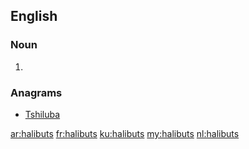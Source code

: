 ==English==

===Noun===
{{head|en|plural}}

# {{plural of|halibut|lang=en|nocat=1}}

===Anagrams===
* [[Tshiluba#English|Tshiluba]]

[[ar:halibuts]]
[[fr:halibuts]]
[[ku:halibuts]]
[[my:halibuts]]
[[nl:halibuts]]